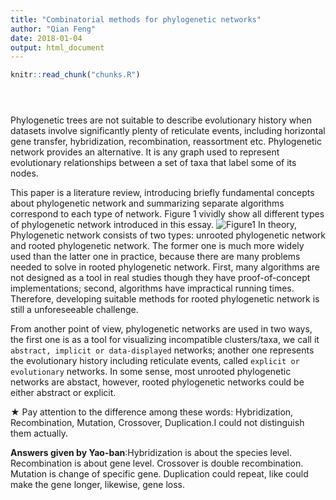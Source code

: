 ```yaml
---
title: "Combinatorial methods for phylogenetic networks"
author: "Qian Feng"
date: 2018-01-04
output: html_document
---
```


<!-- The file analysis/chunks.R contains chunks that define default settings
shared across the workflowr files. -->
```r
knitr::read_chunk("chunks.R")
```

<!-- Update knitr chunk options -->
```r
```

<!-- Insert the date the file was last updated -->
```r
```

<!-- Insert the code version (Git commit SHA1) if Git repository exists and R
 package git2r is installed -->
```r
```

<!-- Add your analysis here -->
Phylogenetic trees are not suitable to describe evolutionary history when datasets involve significantly plenty of reticulate events, including horizontal gene transfer, hybridization, recombination, reassortment etc. Phylogenetic network provides an alternative. It is any graph used to represent evolutionary relationships between a set of taxa that label some of its nodes.

This paper is a literature review, introducing briefly fundamental concepts about phylogenetic network and summarizing separate algorithms correspond to each type of network. Figure 1 vividly show all different types of phylogenetic network introduced in this essay.
![Figure1](Figure1.png)
In theory, Phylogenetic network consists of two types: unrooted phylogenetic network and rooted phylogenetic network. The former one is much more widely used than the latter one in practice, because there are many problems needed to solve in rooted phylogenetic network. First, many algorithms are not designed as a tool in real studies though they have proof-of-concept implementations; second, algorithms have impractical running times. Therefore, developing suitable methods for rooted phylogenetic network is still a unforeseeable challenge.

From another point of view, phylogenetic networks are used in two ways, the first one is as a tool for visualizing incompatible clusters/taxa, we call it ``abstract, implicit or data-displayed`` networks; another one represents the evolutionary history including reticulate events, called ``explicit or evolutionary`` networks. In some sense, most unrooted phylogenetic networks are abstact, however, rooted phylogenetic networks could be either abstract or explicit.

$\bigstar$ Pay attention to the difference among these words: Hybridization, Recombination, Mutation, Crossover, Duplication.I could not distinguish them actually.

**Answers given by Yao-ban**:Hybridization is about the species level. Recombination is about gene level. Crossover is double recombination. Mutation is change of specific gene. Duplication could repeat, like could make the gene longer, likewise, gene loss.

